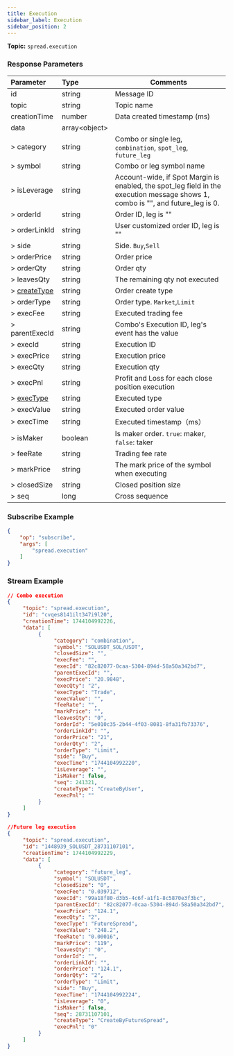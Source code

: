 ```yaml
---
title: Execution
sidebar_label: Execution
sidebar_position: 2
---
```

**Topic:** `spread.execution`<br/>

### Response Parameters
| Parameter | Type | Comments|
|:----- |:-----|----- |
|id |string |Message ID|
|topic |string |Topic name |
|creationTime |number |Data created timestamp (ms) |
|data |array&lt;object&gt; | |
|> category| string  |Combo or single leg, `combination`, `spot_leg`, `future_leg`|
|> symbol |string  |Combo or leg symbol name |
|> isLeverage |string |Account-wide, if Spot Margin is enabled, the spot_leg field in the execution message shows 1, combo is "", and future_leg is 0.|
|> orderId |string |Order ID, leg is ""|
|> orderLinkId |string |User customized order ID, leg is ""|
|> side |string |Side. `Buy`,`Sell` |
|> orderPrice |string |Order price|
|> orderQty |string |Order qty|
|> leavesQty |string |The remaining qty not executed|
|> [createType](../../../enum#createtype)|string |Order create type|
|> orderType |string |Order type. `Market`,`Limit`|
|> execFee |string |Executed trading fee|
|> parentExecId |string |Combo's Execution ID, leg's event has the value|
|> execId |string |Execution ID |
|> execPrice |string |Execution price |
|> execQty |string |Execution qty |
|> execPnl |string |Profit and Loss for each close position execution|
|> [execType](../../../enum#exectype) |string |Executed type|
|> execValue |string |Executed order value|
|> execTime |string |Executed timestamp（ms） |
|> isMaker |boolean |Is maker order. `true`: maker, `false`: taker|
|> feeRate |string |Trading fee rate|
|> markPrice |string |The mark price of the symbol when executing |
|> closedSize |string |Closed position size |
|> seq |long |Cross sequence|

### Subscribe Example
```json
{
    "op": "subscribe",
    "args": [
        "spread.execution"
    ]
}
```

### Stream Example

```json
// Combo execution
{
     "topic": "spread.execution",
     "id": "cvqes8141ilt347i9l20",
     "creationTime": 1744104992226,
     "data": [
          {
               "category": "combination",
               "symbol": "SOLUSDT_SOL/USDT",
               "closedSize": "",
               "execFee": "",
               "execId": "82c82077-0caa-5304-894d-58a50a342bd7",
               "parentExecId": "",
               "execPrice": "20.9848",
               "execQty": "2",
               "execType": "Trade",
               "execValue": "",
               "feeRate": "",
               "markPrice": "",
               "leavesQty": "0",
               "orderId": "5e010c35-2b44-4f03-8081-8fa31fb73376",
               "orderLinkId": "",
               "orderPrice": "21",
               "orderQty": "2",
               "orderType": "Limit",
               "side": "Buy",
               "execTime": "1744104992220",
               "isLeverage": "",
               "isMaker": false,
               "seq": 241321,
               "createType": "CreateByUser",
               "execPnl": ""
          }
     ]
}

//Future leg execution
{
     "topic": "spread.execution",
     "id": "1448939_SOLUSDT_28731107101",
     "creationTime": 1744104992229,
     "data": [
          {
               "category": "future_leg",
               "symbol": "SOLUSDT",
               "closedSize": "0",
               "execFee": "0.039712",
               "execId": "99a18f80-d3b5-4c6f-a1f1-8c5870e3f3bc",
               "parentExecId": "82c82077-0caa-5304-894d-58a50a342bd7",
               "execPrice": "124.1",
               "execQty": "2",
               "execType": "FutureSpread",
               "execValue": "248.2",
               "feeRate": "0.00016",
               "markPrice": "119",
               "leavesQty": "0",
               "orderId": "",
               "orderLinkId": "",
               "orderPrice": "124.1",
               "orderQty": "2",
               "orderType": "Limit",
               "side": "Buy",
               "execTime": "1744104992224",
               "isLeverage": "0",
               "isMaker": false,
               "seq": 28731107101,
               "createType": "CreateByFutureSpread",
               "execPnl": "0"
          }
     ]
}
```
